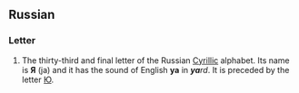 {{Cyrillic character info|hex=42f|name=CYRILLIC CAPITAL LETTER YA}}
==Russian==
===Letter===
{{wikipedia|Ya (Cyrillic)}}
{{infl|ru|letter|sc=Cyrl|upper case||lower case|я}}

# The thirty-third and final letter of the Russian [[Cyrillic]] alphabet. Its name is '''Я''' (ja) and it has the sound of English '''ya''' in '''''ya'''rd''. It is preceded by the letter [[Ю]].